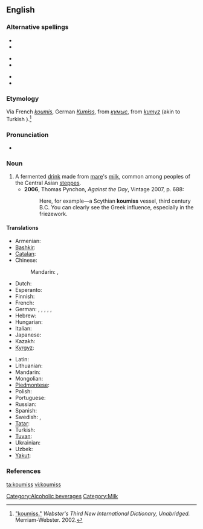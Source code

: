 ==English==

===Alternative spellings===
{{top3}}
*{{l|en|kumis}}
*{{l|en|kumiss}}
{{mid3}}
*{{l|en|kumisz}}
*{{l|en|kymys}}
{{mid3}}
*{{l|en|kymyz}}
*{{l|en|qymyz}}
{{bottom}}

===Etymology===
Via French ''[[koumis]]'', German ''[[Kumiss]]'', from {{etyl|ru}} ''[[кумыс]]'', from {{etyl|trk}} ''[[kumyz]]'' (akin to Turkish {{term|kımız|lang=tr}}).<ref>[http://www.merriam-webster.com/dictionary/koumiss "koumiss."] ''Webster's Third New International Dictionary, Unabridged.'' Merriam-Webster. 2002.</ref>

===Pronunciation===
* {{IPA|/ˈkuːmɪs/}}

===Noun===
{{en-noun|-}}

# A fermented [[drink]] made from [[mare]]'s [[milk]], common among peoples of the Central Asian [[steppes]].
#* '''2006''', Thomas Pynchon, ''Against the Day'', Vintage 2007, p. 688:
#*: Here, for example—a Scythian '''koumiss''' vessel, third century B.C.  You can clearly see the Greek influence, especially in the friezework.

====Translations====
{{trans-top|fermented drink}}
* Armenian: {{t|hy|կումիս|tr=kumis|sc=Armn}}
* [[Bashkir]]: {{t|ba|ҡымыҙ|sc=Cyrl}}
* [[Catalan]]: {{t|ca|kumis|m}}
* Chinese:
*: Mandarin: {{t|zh|馬奶酒|sc=Hani}}, {{t|zh|马奶酒|tr=mǎnǎijiǔ|sc=Hani}}
* Dutch: {{t|nl|koemis}}
* Esperanto: {{t|eo|kumiso}}
* Finnish: {{t|fi|kumissi}}
* French: {{t|fr|kumiz|m}}
* German: {{t|de|Kumys|m}},  {{t|de|Kumyß}},  {{t|de|Kumyss}},  {{t|de|Kumiss}},  {{t|de|Kumis}},  {{t|de|Kumiß}}
* Hebrew: {{t|he|קומיס|sc=Hebr}}
* Hungarian: {{t|hu|kumisz}}
* Italian: {{t|it|kumis}}
* Japanese: {{t|ja|馬乳酒|sc=Jpan}}
* Kazakh: {{t|kk|қымыз|sc=Cyrl}}
* [[Kyrgyz]]: {{t|ky|кымыз|sc=Cyrl}}
{{trans-mid}}
* Latin: {{t|la|cosmos}}
* Lithuanian: {{t|lt|kumysas}}
* Mandarin: {{t|zh|马奶酒|sc=Hani}}
* Mongolian: {{t|mn|айраг|tr=ajrag|sc=Cyrl}}
* [[Piedmontese]]: {{tø|pms|koumyss}}
* Polish: {{t|pl|kumys}}
* Portuguese: {{t|pt|kumis}}
* Russian: {{t|ru|кумыс|tr=kumys|sc=Cyrl}}
* Spanish: {{t|es|kumis|m}}
* Swedish: {{t|sv|kumys}},  {{t|sv|kumiss}}
* [[Tatar]]: {{t|tt|кымыз|sc=Cyrl}}
* Turkish: {{t+|tr|kımız}}
* [[Tuvan]]: {{tø|tyv|хымыс}}
* Ukrainian: {{t|uk|кумис|tr=kumis|sc=Cyrl}}
* Uzbek: {{t|uz|qimiz}}
* [[Yakut]]: {{tø|sah|кымыс|tr=kymys|sc=Cyrl}}
{{trans-bottom}}

===References===
<references />
[[Category:Alcoholic beverages]]
[[Category:Milk]]
[[ta:koumiss]]
[[vi:koumiss]]